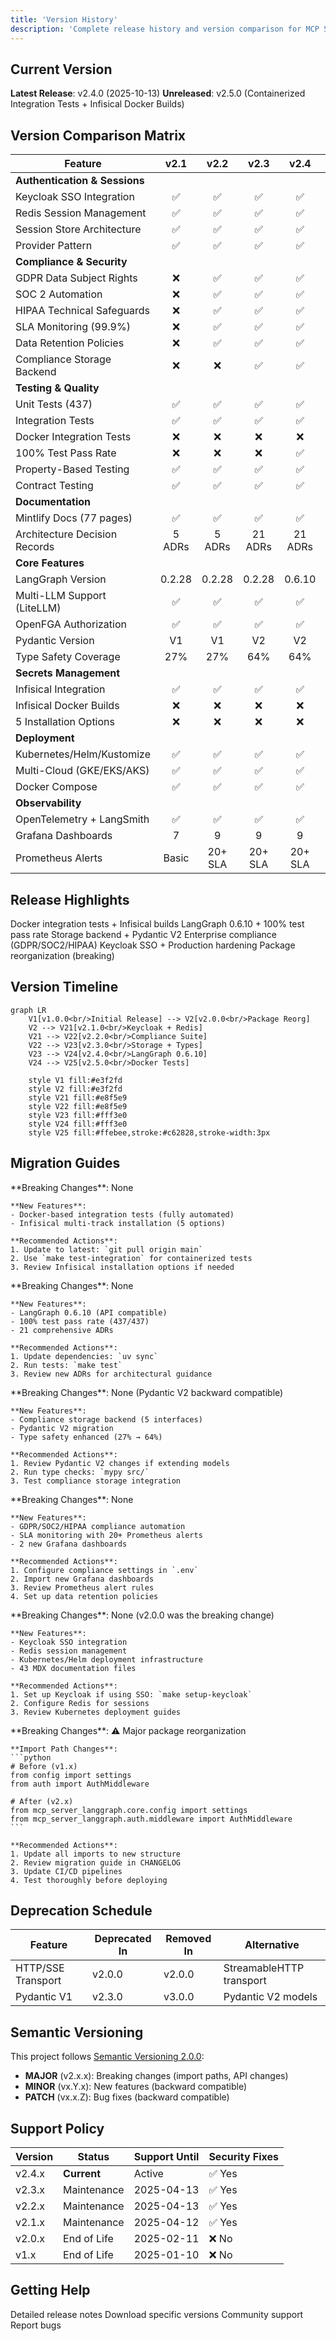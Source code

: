 ```yaml
---
title: 'Version History'
description: 'Complete release history and version comparison for MCP Server with LangGraph'
---
```


## Current Version

**Latest Release**: v2.4.0 (2025-10-13)
**Unreleased**: v2.5.0 (Containerized Integration Tests + Infisical Docker Builds)

## Version Comparison Matrix

| Feature | v2.1 | v2.2 | v2.3 | v2.4 | v2.5 |
|---------|:----:|:----:|:----:|:----:|:----:|
| **Authentication & Sessions** | | | | | |
| Keycloak SSO Integration | ✅ | ✅ | ✅ | ✅ | ✅ |
| Redis Session Management | ✅ | ✅ | ✅ | ✅ | ✅ |
| Session Store Architecture | ✅ | ✅ | ✅ | ✅ | ✅ |
| Provider Pattern | ✅ | ✅ | ✅ | ✅ | ✅ |
| **Compliance & Security** | | | | | |
| GDPR Data Subject Rights | ❌ | ✅ | ✅ | ✅ | ✅ |
| SOC 2 Automation | ❌ | ✅ | ✅ | ✅ | ✅ |
| HIPAA Technical Safeguards | ❌ | ✅ | ✅ | ✅ | ✅ |
| SLA Monitoring (99.9%) | ❌ | ✅ | ✅ | ✅ | ✅ |
| Data Retention Policies | ❌ | ✅ | ✅ | ✅ | ✅ |
| Compliance Storage Backend | ❌ | ❌ | ✅ | ✅ | ✅ |
| **Testing & Quality** | | | | | |
| Unit Tests (437) | ✅ | ✅ | ✅ | ✅ | ✅ |
| Integration Tests | ✅ | ✅ | ✅ | ✅ | ✅ |
| Docker Integration Tests | ❌ | ❌ | ❌ | ❌ | ✅ |
| 100% Test Pass Rate | ❌ | ❌ | ❌ | ✅ | ✅ |
| Property-Based Testing | ✅ | ✅ | ✅ | ✅ | ✅ |
| Contract Testing | ✅ | ✅ | ✅ | ✅ | ✅ |
| **Documentation** | | | | | |
| Mintlify Docs (77 pages) | ✅ | ✅ | ✅ | ✅ | ✅ |
| Architecture Decision Records | 5 ADRs | 5 ADRs | 21 ADRs | 21 ADRs | 21 ADRs |
| **Core Features** | | | | | |
| LangGraph Version | 0.2.28 | 0.2.28 | 0.2.28 | 0.6.10 | 0.6.10 |
| Multi-LLM Support (LiteLLM) | ✅ | ✅ | ✅ | ✅ | ✅ |
| OpenFGA Authorization | ✅ | ✅ | ✅ | ✅ | ✅ |
| Pydantic Version | V1 | V1 | V2 | V2 | V2 |
| Type Safety Coverage | 27% | 27% | 64% | 64% | 64% |
| **Secrets Management** | | | | | |
| Infisical Integration | ✅ | ✅ | ✅ | ✅ | ✅ |
| Infisical Docker Builds | ❌ | ❌ | ❌ | ❌ | ✅ |
| 5 Installation Options | ❌ | ❌ | ❌ | ❌ | ✅ |
| **Deployment** | | | | | |
| Kubernetes/Helm/Kustomize | ✅ | ✅ | ✅ | ✅ | ✅ |
| Multi-Cloud (GKE/EKS/AKS) | ✅ | ✅ | ✅ | ✅ | ✅ |
| Docker Compose | ✅ | ✅ | ✅ | ✅ | ✅ |
| **Observability** | | | | | |
| OpenTelemetry + LangSmith | ✅ | ✅ | ✅ | ✅ | ✅ |
| Grafana Dashboards | 7 | 9 | 9 | 9 | 9 |
| Prometheus Alerts | Basic | 20+ SLA | 20+ SLA | 20+ SLA | 20+ SLA |

## Release Highlights

<CardGroup cols={2}>
  <Card title="v2.5.0 (Unreleased)" icon="flask" href="/releases/v2-5-0">
    Docker integration tests + Infisical builds
  </Card>
  <Card title="v2.4.0 (Latest)" icon="check" href="/releases/v2-4-0">
    LangGraph 0.6.10 + 100% test pass rate
  </Card>
  <Card title="v2.3.0" icon="database" href="/releases/v2-3-0">
    Storage backend + Pydantic V2
  </Card>
  <Card title="v2.2.0" icon="shield" href="/releases/v2-2-0">
    Enterprise compliance (GDPR/SOC2/HIPAA)
  </Card>
  <Card title="v2.1.0" icon="key" href="/releases/v2-1-0">
    Keycloak SSO + Production hardening
  </Card>
  <Card title="v2.0.0" icon="package" href="https://github.com/vishnu2kmohan/mcp-server-langgraph/releases/tag/v2.0.0">
    Package reorganization (breaking)
  </Card>
</CardGroup>

## Version Timeline

```mermaid
graph LR
    V1[v1.0.0<br/>Initial Release] --> V2[v2.0.0<br/>Package Reorg]
    V2 --> V21[v2.1.0<br/>Keycloak + Redis]
    V21 --> V22[v2.2.0<br/>Compliance Suite]
    V22 --> V23[v2.3.0<br/>Storage + Types]
    V23 --> V24[v2.4.0<br/>LangGraph 0.6.10]
    V24 --> V25[v2.5.0<br/>Docker Tests]

    style V1 fill:#e3f2fd
    style V2 fill:#e3f2fd
    style V21 fill:#e8f5e9
    style V22 fill:#e8f5e9
    style V23 fill:#fff3e0
    style V24 fill:#fff3e0
    style V25 fill:#ffebee,stroke:#c62828,stroke-width:3px
```

## Migration Guides

<AccordionGroup>
  <Accordion title="v2.4.0 → v2.5.0 (Unreleased)">
    **Breaking Changes**: None

    **New Features**:
    - Docker-based integration tests (fully automated)
    - Infisical multi-track installation (5 options)

    **Recommended Actions**:
    1. Update to latest: `git pull origin main`
    2. Use `make test-integration` for containerized tests
    3. Review Infisical installation options if needed
  </Accordion>

  <Accordion title="v2.3.0 → v2.4.0">
    **Breaking Changes**: None

    **New Features**:
    - LangGraph 0.6.10 (API compatible)
    - 100% test pass rate (437/437)
    - 21 comprehensive ADRs

    **Recommended Actions**:
    1. Update dependencies: `uv sync`
    2. Run tests: `make test`
    3. Review new ADRs for architectural guidance
  </Accordion>

  <Accordion title="v2.2.0 → v2.3.0">
    **Breaking Changes**: None (Pydantic V2 backward compatible)

    **New Features**:
    - Compliance storage backend (5 interfaces)
    - Pydantic V2 migration
    - Type safety enhanced (27% → 64%)

    **Recommended Actions**:
    1. Review Pydantic V2 changes if extending models
    2. Run type checks: `mypy src/`
    3. Test compliance storage integration
  </Accordion>

  <Accordion title="v2.1.0 → v2.2.0">
    **Breaking Changes**: None

    **New Features**:
    - GDPR/SOC2/HIPAA compliance automation
    - SLA monitoring with 20+ Prometheus alerts
    - 2 new Grafana dashboards

    **Recommended Actions**:
    1. Configure compliance settings in `.env`
    2. Import new Grafana dashboards
    3. Review Prometheus alert rules
    4. Set up data retention policies
  </Accordion>

  <Accordion title="v2.0.0 → v2.1.0">
    **Breaking Changes**: None (v2.0.0 was the breaking change)

    **New Features**:
    - Keycloak SSO integration
    - Redis session management
    - Kubernetes/Helm deployment infrastructure
    - 43 MDX documentation files

    **Recommended Actions**:
    1. Set up Keycloak if using SSO: `make setup-keycloak`
    2. Configure Redis for sessions
    3. Review Kubernetes deployment guides
  </Accordion>

  <Accordion title="v1.x → v2.0.0">
    **Breaking Changes**: ⚠️ Major package reorganization

    **Import Path Changes**:
    ```python
    # Before (v1.x)
    from config import settings
    from auth import AuthMiddleware

    # After (v2.x)
    from mcp_server_langgraph.core.config import settings
    from mcp_server_langgraph.auth.middleware import AuthMiddleware
    ```

    **Recommended Actions**:
    1. Update all imports to new structure
    2. Review migration guide in CHANGELOG
    3. Update CI/CD pipelines
    4. Test thoroughly before deploying
  </Accordion>
</AccordionGroup>

## Deprecation Schedule

| Feature | Deprecated In | Removed In | Alternative |
|---------|--------------|------------|-------------|
| HTTP/SSE Transport | v2.0.0 | v2.0.0 | StreamableHTTP transport |
| Pydantic V1 | v2.3.0 | v3.0.0 | Pydantic V2 models |

## Semantic Versioning

This project follows [Semantic Versioning 2.0.0](https://semver.org/):

- **MAJOR** (v2.x.x): Breaking changes (import paths, API changes)
- **MINOR** (vx.Y.x): New features (backward compatible)
- **PATCH** (vx.x.Z): Bug fixes (backward compatible)

## Support Policy

| Version | Status | Support Until | Security Fixes |
|---------|--------|---------------|----------------|
| v2.4.x | **Current** | Active | ✅ Yes |
| v2.3.x | Maintenance | 2025-04-13 | ✅ Yes |
| v2.2.x | Maintenance | 2025-04-13 | ✅ Yes |
| v2.1.x | Maintenance | 2025-04-12 | ✅ Yes |
| v2.0.x | End of Life | 2025-02-11 | ❌ No |
| v1.x | End of Life | 2025-01-10 | ❌ No |

## Getting Help

<CardGroup cols={2}>
  <Card title="CHANGELOG" icon="newspaper" href="https://github.com/vishnu2kmohan/mcp-server-langgraph/blob/main/CHANGELOG.md">
    Detailed release notes
  </Card>
  <Card title="GitHub Releases" icon="github" href="https://github.com/vishnu2kmohan/mcp-server-langgraph/releases">
    Download specific versions
  </Card>
  <Card title="Discussions" icon="comments" href="https://github.com/vishnu2kmohan/mcp-server-langgraph/discussions">
    Community support
  </Card>
  <Card title="Issues" icon="bug" href="https://github.com/vishnu2kmohan/mcp-server-langgraph/issues">
    Report bugs
  </Card>
</CardGroup>

